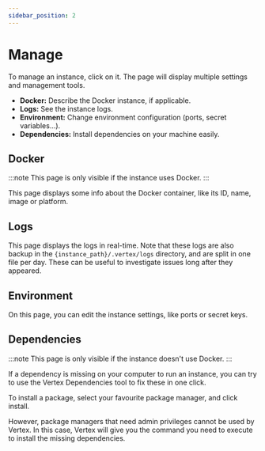 ```yaml
---
sidebar_position: 2
---
```


# Manage

To manage an instance, click on it. The page will display multiple settings and management tools.

* **Docker:** Describe the Docker instance, if applicable.
* **Logs:** See the instance logs.
* **Environment:** Change environment configuration (ports, secret variables...).
* **Dependencies:** Install dependencies on your machine easily.

## Docker

:::note
This page is only visible if the instance uses Docker.
:::

This page displays some info about the Docker container, like its ID, name, image or platform.

## Logs

This page displays the logs in real-time. Note that these logs are also backup in the `{instance_path}/.vertex/logs` directory, and are split in one file per day. These can be useful to investigate issues long after they appeared.

## Environment

On this page, you can edit the instance settings, like ports or secret keys.

## Dependencies

:::note
This page is only visible if the instance doesn't use Docker.
:::

If a dependency is missing on your computer to run an instance, you can try to use the Vertex Dependencies tool to fix these in one click.

To install a package, select your favourite package manager, and click install.

However, package managers that need admin privileges cannot be used by Vertex. In this case, Vertex will give you the command you need to execute to install the missing dependencies.